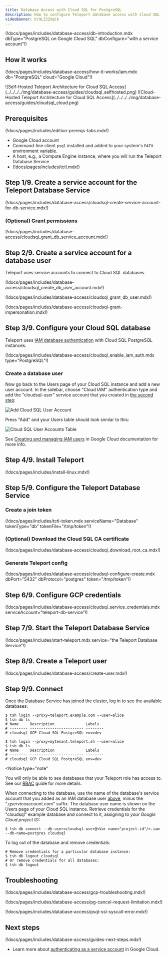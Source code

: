 ```yaml
---
title: Database Access with Cloud SQL for PostgreSQL 
description: How to configure Teleport database access with Cloud SQL for PostgreSQL.
videoBanner: br9LZ3ZXqCk
---
```


(!docs/pages/includes/database-access/db-introduction.mdx dbType="PostgreSQL on Google Cloud SQL" dbConfigure="with a service account"!)

## How it works

(!docs/pages/includes/database-access/how-it-works/iam.mdx db="PostgreSQL" cloud="Google Cloud"!)

<Tabs>
<TabItem label="Self-Hosted">
![Self-Hosted Teleport Architecture for Cloud SQL Access](../../../../img/database-access/guides/cloudsql_selfhosted.png)
</TabItem>
<TabItem label="Cloud-Hosted">
![Cloud-Hosted Teleport Architecture for Cloud SQL Access](../../../../img/database-access/guides/cloudsql_cloud.png)
</TabItem>
</Tabs>

## Prerequisites

(!docs/pages/includes/edition-prereqs-tabs.mdx!)

- Google Cloud account
- Command-line client `psql` installed and added to your system's `PATH` environment variable.
- A host, e.g., a Compute Engine instance, where you will run the Teleport Database
  Service
- (!docs/pages/includes/tctl.mdx!)

## Step 1/9. Create a service account for the Teleport Database Service

(!docs/pages/includes/database-access/cloudsql-create-service-account-for-db-service.mdx!)

### (Optional) Grant permissions

(!docs/pages/includes/database-access/cloudsql_grant_db_service_account.mdx!)

## Step 2/9. Create a service account for a database user

Teleport uses service accounts to connect to Cloud SQL databases.

(!docs/pages/includes/database-access/cloudsql_create_db_user_account.mdx!)

(!docs/pages/includes/database-access/cloudsql_grant_db_user.mdx!)

(!docs/pages/includes/database-access/cloudsql-grant-impersonation.mdx!)

## Step 3/9. Configure your Cloud SQL database

Teleport uses [IAM database authentication](https://cloud.google.com/sql/docs/postgres/authentication)
with Cloud SQL PostgreSQL instances.

(!docs/pages/includes/database-access/cloudsql_enable_iam_auth.mdx type="PostgreSQL"!)

### Create a database user

Now go back to the Users page of your Cloud SQL instance and add a new user
account. In the sidebar, choose "Cloud IAM" authentication type and add the
"cloudsql-user" service account that you created in
[the second step](#step-29-create-a-service-account-for-a-database-user):

![Add Cloud SQL User Account](../../../../img/database-access/guides/cloudsql/add-user-account@2x.png)

Press "Add" and your Users table should look similar to this:

![Cloud SQL User Accounts Table](../../../../img/database-access/guides/cloudsql/user-accounts@2x.png)

See [Creating and managing IAM users](https://cloud.google.com/sql/docs/postgres/create-manage-iam-users)
in Google Cloud documentation for more info.

## Step 4/9. Install Teleport

(!docs/pages/includes/install-linux.mdx!)

## Step 5/9. Configure the Teleport Database Service

### Create a join token

(!docs/pages/includes/tctl-token.mdx serviceName="Database" tokenType="db" tokenFile="/tmp/token"!)

### (Optional) Download the Cloud SQL CA certificate

(!docs/pages/includes/database-access/cloudsql_download_root_ca.mdx!)

### Generate Teleport config

(!docs/pages/includes/database-access/cloudsql-configure-create.mdx dbPort="5432" dbProtocol="postgres" token="/tmp/token"!)

## Step 6/9. Configure GCP credentials

(!docs/pages/includes/database-access/cloudsql_service_credentials.mdx serviceAccount="teleport-db-service"!)

## Step 7/9. Start the Teleport Database Service

(!docs/pages/includes/start-teleport.mdx service="the Teleport Database Service"!)

## Step 8/9. Create a Teleport user

(!docs/pages/includes/database-access/create-user.mdx!)

## Step 9/9. Connect

Once the Database Service has joined the cluster, log in to see the available
databases:

<Tabs>
<TabItem label="Self-Hosted">

```code
$ tsh login --proxy=teleport.example.com --user=alice
$ tsh db ls
# Name     Description              Labels
# -------- ------------------------ --------
# cloudsql GCP Cloud SQL PostgreSQL env=dev
```

</TabItem>
<TabItem label="Teleport Enterprise (cloud-hosted)">

```code
$ tsh login --proxy=mytenant.teleport.sh --user=alice
$ tsh db ls
# Name     Description              Labels
# -------- ------------------------ --------
# cloudsql GCP Cloud SQL PostgreSQL env=dev
```

</TabItem>

</Tabs>

<Notice
  type="note"
>
You will only be able to see databases that your Teleport role has
access to. See our [RBAC](../rbac.mdx) guide for more details.
</Notice>

When connecting to the database, use the name of the database's service account
that you added as an IAM database user
[above](#step-29-create-a-service-account-for-a-database-user),
minus the ".gserviceaccount.com" suffix. The database user name is shown on
the Users page of your Cloud SQL instance.
Retrieve credentials for the "cloudsql" example database and connect to it,
assigning <Var name="project-id" /> to your Google Cloud project ID:

```code
$ tsh db connect --db-user=cloudsql-user@<Var name="project-id"/>.iam --db-name=postgres cloudsql
```

To log out of the database and remove credentials:

```code
# Remove credentials for a particular database instance:
$ tsh db logout cloudsql
# Or remove credentials for all databases:
$ tsh db logout
```

## Troubleshooting

(!docs/pages/includes/database-access/gcp-troubleshooting.mdx!)

(!docs/pages/includes/database-access/pg-cancel-request-limitation.mdx!)

(!docs/pages/includes/database-access/psql-ssl-syscall-error.mdx!)

## Next steps

(!docs/pages/includes/database-access/guides-next-steps.mdx!)

- Learn more about [authenticating as a service
  account](https://cloud.google.com/docs/authentication#service-accounts) in
  Google Cloud.
